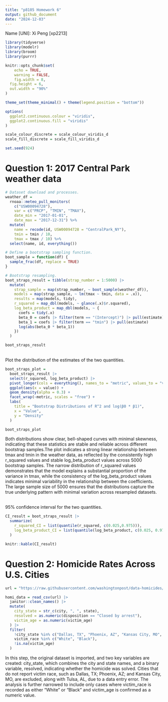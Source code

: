 ```yaml
---
title: "p8105 Homework 6"
output: github_document
date: "2024-12-03"
---
```

Name [UNI]: Xi Peng [xp2213]

```r
library(tidyverse)
library(modelr)
library(broom)
library(purrr)

knitr::opts_chunk$set(
	echo = TRUE,
	warning = FALSE,
	fig.width = 8, 
  fig.height = 6,
  out.width = "90%"
)

theme_set(theme_minimal() + theme(legend.position = "bottom"))

options(
  ggplot2.continuous.colour = "viridis",
  ggplot2.continuous.fill = "viridis"
)

scale_colour_discrete = scale_colour_viridis_d
scale_fill_discrete = scale_fill_viridis_d

set.seed(924)
```

# Question 1: 2017 Central Park weather data
```r
# Dataset download and processes.
weather_df = 
  rnoaa::meteo_pull_monitors(
    c("USW00094728"),
    var = c("PRCP", "TMIN", "TMAX"), 
    date_min = "2017-01-01",
    date_max = "2017-12-31") %>%
  mutate(
    name = recode(id, USW00094728 = "CentralPark_NY"),
    tmin = tmin / 10,
    tmax = tmax / 10) %>%
  select(name, id, everything())

# Define a bootstrap sampling function.
boot_sample = function(df) {
  sample_frac(df, replace = TRUE)
}

# Bootstrap resampling.
boot_straps_result = tibble(strap_number = 1:5000) |> 
  mutate(
    strap_sample = map(strap_number, ~ boot_sample(weather_df)),
    models = map(strap_sample, ~ lm(tmax ~ tmin, data = .x)),
    results = map(models, tidy),                         
    r_squared = map_dbl(models, ~ glance(.x)$r.squared), 
    log_beta_product = map_dbl(models, ~ {       
      coefs = tidy(.x)  
      beta_0 = coefs |> filter(term == "(Intercept)") |> pull(estimate)
      beta_1 = coefs |> filter(term == "tmin") |> pull(estimate)
      log(abs(beta_0 * beta_1))
    })
  )

boot_straps_result
```
<br>
Plot the distribution of the estimates of the two quantities.
```r
boot_straps_plot = 
  boot_straps_result |>
  select(r_squared, log_beta_product) |> 
  pivot_longer(cols = everything(), names_to = "metric", values_to = "value") |> 
  ggplot(aes(x = value)) +
  geom_density(alpha = 0.3) +
  facet_wrap(~metric, scales = "free") +
  labs(
    title = "Bootstrap Distributions of R^2 and log(β0 * β1)",
    x = "Value",
    y = "Density"
  )

boot_straps_plot
```

Both distributions show clear, bell-shaped curves with minimal skewness, indicating that these statistics are stable and reliable across different bootstrap samples.The plot indicates a strong linear relationship between tmax and tmin in the weather data, as reflected by the consistently high r_squared values and stable log_beta_product values across 5000 bootstrap samples. The narrow distribution of r_squared values demonstrates that the model explains a substantial proportion of the variance in tmax, while the consistency of the log_beta_product values indicates minimal variability in the relationship between the coefficients. The large sample size of 5000 ensures that the distributions capture the true underlying pattern with minimal variation across resampled datasets.

<br>
95% confidence interval for the two quantities.
```r
CI_result = boot_straps_result |> 
  summarize(
    r_squared_CI = list(quantile(r_squared, c(0.025,0.975))),
    log_beta_product_CI = list(quantile(log_beta_product, c(0.025, 0.975)))
  ) 

knitr::kable(CI_result)
```

# Question 2: Homicide Rates Across U.S. Cities
```r
url = "https://raw.githubusercontent.com/washingtonpost/data-homicides/refs/heads/master/homicide-data.csv"

homi_data = read_csv(url) |> 
  janitor::clean_names() |> 
  mutate(
    city_state = str_c(city, ", ", state),
    resolved = as.numeric(disposition == "Closed by arrest"),
    victim_age = as.numeric(victim_age)
  ) |> 
  filter(
    !city_state %in% c("Dallas, TX", "Phoenix, AZ", "Kansas City, MO", "Tulsa, AL"),
    victim_race %in% c("White", "Black"), 
    !is.na(victim_age)
  )
```

In this step, the original dataset is imported, and two key variables are created: city_state, which combines the city and state names, and a binary variable, resolved, indicating whether the homicide was solved. Cities that do not report victim race, such as Dallas, TX; Phoenix, AZ; and Kansas City, MO, are excluded, along with Tulsa, AL, due to a data entry error. The analysis is further narrowed to include only cases where victim_race is recorded as either "White" or "Black" and victim_age is confirmed as a numeric value.





